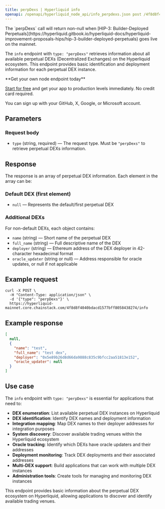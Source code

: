 ```yaml
---
title: perpDexs | Hyperliquid info
openapi: /openapi/hyperliquid_node_api/info_perpdexs.json post /4f8d8f4040bdacd1577bff8058438274/info
---
```


<Note>
The `perpDexs` call will return non-null when [HIP-3: Builder-Deployed Perpetuals](https://hyperliquid.gitbook.io/hyperliquid-docs/hyperliquid-improvement-proposals-hips/hip-3-builder-deployed-perpetuals) goes live on the mainnet.
</Note>

The `info` endpoint with `type: "perpDexs"` retrieves information about all available perpetual DEXs (Decentralized Exchanges) on the Hyperliquid ecosystem. This endpoint provides basic identification and deployment information for each perpetual DEX instance.

<Check>
**Get your own node endpoint today**

[Start for free](https://console.chainstack.com/) and get your app to production levels immediately. No credit card required.

You can sign up with your GitHub, X, Google, or Microsoft account.
</Check>

## Parameters

### Request body

* `type` (string, required) — The request type. Must be `"perpDexs"` to retrieve perpetual DEXs information.

## Response

The response is an array of perpetual DEX information. Each element in the array can be:

### Default DEX (first element)

* `null` — Represents the default/first perpetual DEX

### Additional DEXs

For non-default DEXs, each object contains:

* `name` (string) — Short name of the perpetual DEX
* `full_name` (string) — Full descriptive name of the DEX
* `deployer` (string) — Ethereum address of the DEX deployer in 42-character hexadecimal format
* `oracle_updater` (string or null) — Address responsible for oracle updates, or null if not applicable

## Example request

```shell Shell
curl -X POST \
  -H "Content-Type: application/json" \
  -d '{"type": "perpDexs"}' \
  https://hyperliquid-mainnet.core.chainstack.com/4f8d8f4040bdacd1577bff8058438274/info
```

## Example response

```json
[
  null,
  {
    "name": "test",
    "full_name": "test dex",
    "deployer": "0x5e89b26d8d66da9888c835c9bfcc2aa51813e152",
    "oracle_updater": null
  }
]
```

## Use case

The `info` endpoint with `type: "perpDexs"` is essential for applications that need to:

* **DEX enumeration**: List available perpetual DEX instances on Hyperliquid
* **DEX identification**: Identify DEX names and deployment information
* **Integration mapping**: Map DEX names to their deployer addresses for integration purposes
* **System discovery**: Discover available trading venues within the Hyperliquid ecosystem
* **Oracle tracking**: Identify which DEXs have oracle updaters and their addresses
* **Deployment monitoring**: Track DEX deployments and their associated addresses
* **Multi-DEX support**: Build applications that can work with multiple DEX instances
* **Administration tools**: Create tools for managing and monitoring DEX instances

This endpoint provides basic information about the perpetual DEX ecosystem on Hyperliquid, allowing applications to discover and identify available trading venues.
